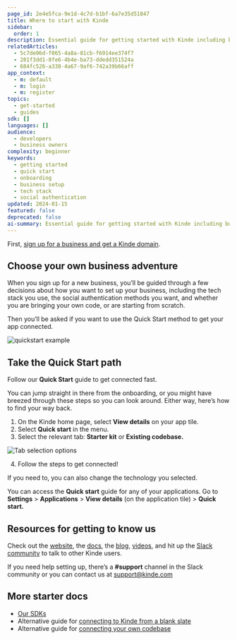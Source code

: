 ```yaml
---
page_id: 2e4e5fca-9e1d-4c7d-b1bf-6a7e35d51847
title: Where to start with Kinde
sidebar:
  order: 1
description: Essential guide for getting started with Kinde including business setup, quick start options, and onboarding process for new users.
relatedArticles:
  - 5c7de06d-f065-4a8a-81cb-f6914ee374f7
  - 281f3dd1-8fe6-4b4e-ba73-ddedd351524a
  - 684fc526-a338-4a67-9af6-742a39b66aff
app_context:
  - m: default
  - m: login
  - m: register
topics:
  - get-started
  - guides
sdk: []
languages: []
audience:
  - developers
  - business owners
complexity: beginner
keywords:
  - getting started
  - quick start
  - onboarding
  - business setup
  - tech stack
  - social authentication
updated: 2024-01-15
featured: false
deprecated: false
ai-summary: Essential guide for getting started with Kinde including business setup, quick start options, and onboarding process for new users.
---
```


First, [sign up for a business and get a Kinde domain](https://app.kinde.com/register).

## Choose your own business adventure

When you sign up for a new business, you’ll be guided through a few decisions about how you want to set up your business, including the tech stack you use, the social authentication methods you want, and whether you are bringing your own code, or are starting from scratch.

Then you’ll be asked if you want to use the Quick Start method to get your app connected.

![quickstart example](https://imagedelivery.net/skPPZTHzSlcslvHjesZQcQ/52d876f0-afc1-4f56-0c05-992c7f7a2800/public)

## Take the Quick Start path

Follow our **Quick Start** guide to get connected fast.

You can jump straight in there from the onboarding, or you might have breezed through these steps so you can look around. Either way, here’s how to find your way back.

1. On the Kinde home page, select **View details** on your app tile.
2. Select **Quick start** in the menu.
3. Select the relevant tab: **Starter kit** or **Existing codebase.**

  ![Tab selection options](https://imagedelivery.net/skPPZTHzSlcslvHjesZQcQ/31311feb-d809-4d04-ab91-6986f4b1b000/public)

4. Follow the steps to get connected!

If you need to, you can also change the technology you selected.

<Aside>

You can access the **Quick start** guide for any of your applications. Go to **Settings** > **Applications** > **View details** (on the application tile) > **Quick start.**

</Aside>

## Resources for getting to know us

Check out the [website](https://kinde.com/product-demo/), the [docs](/), the [blog](https://kinde.com/blog/), [videos](https://www.youtube.com/@heykinde), and hit up the [Slack community](https://join.slack.com/t/thekindecommunity/shared_invite/zt-1vyq8qilj-jFH5V27jfFnHk~BuBSU0ZA) to talk to other Kinde users.

If you need help setting up, there’s a **#support** channel in the Slack community or you can contact us at [support@kinde.com](mailto:support@kinde.com)

## More starter docs

- [Our SDKs](/developer-tools/about/our-sdks/)
- Alternative guide for [connecting to Kinde from a blank slate](/get-started/guides/start-with-starter-kit/)
- Alternative guide for [connecting your own codebase](/get-started/guides/byo-code/)
